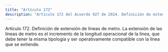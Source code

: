 ```yaml
---
title: "Artículo 172"
description: "Artículo 172 del Acuerdo 927 de 2024. Definición de extensión de líneas de metro."
---
```


Artículo 172. Definición de extensión de líneas de metro. La extensión de las líneas de metro es el incremento de la longitud operacional de la línea, que debe tener la misma tipología y ser operativamente compatible con la línea que se extiende.
